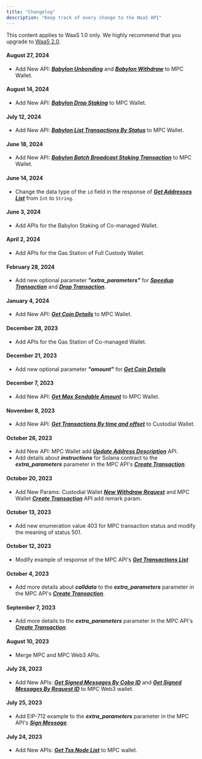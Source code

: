 ```yaml
---
title: "Changelog"
description: "Keep track of every change to the WaaS API"
---
```

<Note>This content applies to WaaS 1.0 only. We highly recommend that you upgrade to <a href="/v2/guides/overview/introduction">WaaS 2.0</a>.</Note>
#### August 27, 2024
  - Add New API: ***[Babylon Unbonding](/v1/api-references/mpc-wallet/babylon_unbonding)*** and ***[Babylon Withdraw](/v1/api-references/mpc-wallet/babylon_withdraw)*** to MPC Wallet.

#### August 14, 2024
  - Add New API: ***[Babylon Drop Staking](/v1/api-references/mpc-wallet/babylon_drop_staking)*** to MPC Wallet.

#### July 12, 2024
  - Add New API: ***[Babylon List Transactions By Status](/v1/api-references/mpc-wallet/babylon_list_transactions_by_status)*** to MPC Wallet.

#### June 18, 2024
  - Add New API: ***[Babylon Batch Broadcast Staking Transaction](/v1/api-references/mpc-wallet/babylon_batch_broadcast_staking_transaction)*** to MPC Wallet.

#### June 14, 2024
  - Change the data type of the `id` field in the response of ***[Get Addresses List](/v1/api-references/mpc-wallet/mpc_list_addresses)*** from `Int` to `String`.

#### June 3, 2024
   - Add APIs for the Babylon Staking of Co-managed Wallet.

#### April 2, 2024
   - Add APIs for the Gas Station of Full Custody Wallet.

#### February 28, 2024
   - Add new optional parameter ***"extra_parameters"*** for ***[Speedup Transaction](/v1/api-references/mpc-wallet/mpc_speedup_transaction)*** and ***[Drop Transaction](/v1/api-references/mpc-wallet/mpc_drop_transaction)***.

#### January 4, 2024
   - Add New API: ***[Get Coin Details](/v1/api-references/mpc-wallet/mpc_coin_info)*** to MPC Wallet.

#### December 28, 2023
   - Add APIs for the Gas Station of Co-managed Wallet.

#### December 21, 2023
   - Add new optional parameter ***"amount"*** for ***[Get Coin Details](/v1/api-references/custody-wallet/coin_info)***

#### December 7, 2023
   - Add New API: ***[Get Max Sendable Amount](/v1/api-references/mpc-wallet/mpc_get_max_send_amount)*** to MPC Wallet.

#### November 8, 2023
   - Add New API: ***[Get Transactions By time and offset](/v1/api-references/custody-wallet/transactions_by_time_ex)*** to Custodial Wallet.

#### October 26, 2023
   - Add New API: MPC Wallet add ***[Update Address Description](/v1/api-references/mpc-wallet/mpc_update_address_description)*** API.
   - Add details about ***instructions*** for Solana contract to the ***extra_parameters*** parameter
     in the MPC API's ***[Create Transaction](/v1/api-references/mpc-wallet/mpc_create_transaction)***.

#### October 20, 2023
   - Add New Params: Custodial Wallet ***[New Withdraw Request](/v1/api-references/custody-wallet/new_withdraw_request)*** and MPC Wallet  ***[Create Transaction](/v1/api-references/mpc-wallet/mpc_create_transaction)*** API add remark param.

#### October 13, 2023
   - Add new enumeration value 403 for MPC transaction status and modify the meaning of status 501.

#### October 12, 2023
   - Modify example of response of the MPC API's ***[Get Transactions List](/v1/api-references/mpc-wallet/mpc_list_transactions)*** 

#### October 4, 2023
   - Add more details about ***calldata*** to the ***extra_parameters*** parameter
     in the MPC API's ***[Create Transaction](/v1/api-references/mpc-wallet/mpc_create_transaction)***.

#### September 7, 2023
   - Add more details to the ***extra_parameters*** parameter in the MPC API's
     ***[Create Transaction](/v1/api-references/mpc-wallet/mpc_create_transaction)***.

#### August 10, 2023
   - Merge MPC and MPC Web3 APIs.

#### July 28, 2023
   - Add New APIs: ***[Get Signed Messages By Cobo ID](/v1/api-references/mpc-wallet/mpc_sign_messages_by_cobo_ids)*** and
     ***[Get Signed Messages By Request ID](/v1/api-references/mpc-wallet/mpc_sign_messages_by_request_ids)*** to MPC Web3 wallet.

#### July 25, 2023
   - Add EIP-712 example to the ***extra_parameters*** parameter in the MPC API's ***[Sign Message](/v1/api-references/mpc-wallet/mpc_sign_message)***.

#### July 24, 2023
   - Add New APIs: ***[Get Tss Node List](/v1/api-references/mpc-wallet/mpc_list_tss_node)*** to MPC wallet.
